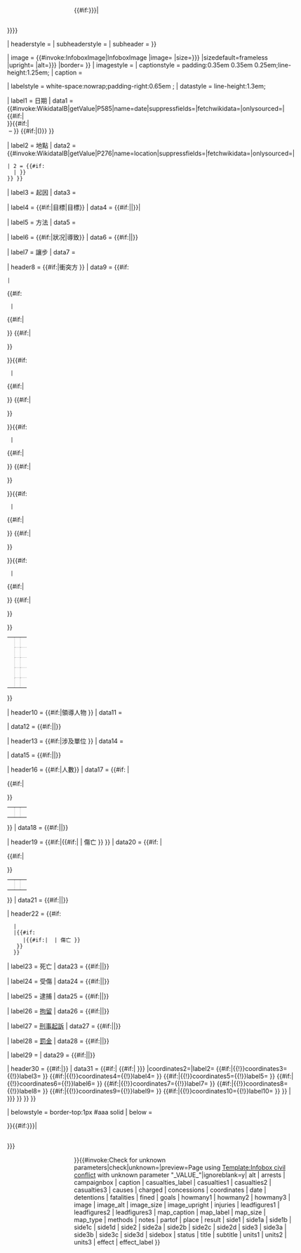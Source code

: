 {{#if:{{{sidebox|{{{campaignbox|}}}}}}|<!-- this should match [[template:stack]] -->
<div class="mw-stack mobile-float-reset" style="box-sizing: border-box; clear:right;float:right;"><!--
  --><div style="overflow: hidden; margin: 1px;">
}}{{infobox
| child          = {{{child|}}}
| subbox         = {{{subbox|}}}
| bodyclass = vevent
| bodystyle = {{Infobox civil style|main_box_raw}}
| abovestyle = {{Infobox civil style|header_raw}}
| aboveclass = summary
| above = <includeonly>{{{title|{{#if:{{#invoke:Wikidata|ViewSomething|labels|en|value}}|{{#invoke:Wikidata|ViewSomething|labels|en|value}}|{{PAGENAMEBASE}}}}}}}</includeonly>

| headerstyle ={{Infobox civil style|nav_box_header}}
| subheaderstyle = {{Infobox civil style|sub_header_raw}}
| subheader = {{br separated entries|{{{subtitle|}}}|{{#if:{{{partof|}}}|Part of {{{partof}}}}}}}

| image = {{#invoke:InfoboxImage|InfoboxImage |image={{{image|}}} |size={{{image_size|{{{image size|}}}}}} |sizedefault=frameless |upright={{{image_upright|1.35}}} |alt={{{image_alt|{{{alt|}}}}}} |border={{{border|no}}} }}
| imagestyle = {{Infobox civil style|image_box_raw}}
| captionstyle = padding:0.35em 0.35em 0.25em;line-height:1.25em;
| caption = {{{caption|}}}

| labelstyle     = white-space:nowrap;padding-right:0.65em<!--(to ensure gap between any long/nonwrapped label and subsequent data on same line-->;
| datastyle      = line-height:1.3em;

| label1 = 日期
| data1 = {{#invoke:WikidataIB|getValue|P585|name=date|suppressfields={{{suppressfields|}}}|fetchwikidata={{{fetchwikidata|ALL}}}|onlysourced={{{onlysourced|}}}|{{{date|}}} {{#if:{{{time|}}}|<br>{{{time}}}}}{{#if:{{{time-begin|}}}|<br>{{{time-begin|}}}&nbsp;– {{{time-end|}}}}} {{#if:{{{timezone|}}}|({{{timezone}}})}} }}

| label2 = 地點
| data2 = 
{{#invoke:WikidataIB|getValue|P276|name=location|suppressfields={{{suppressfields|}}}|fetchwikidata={{{fetchwikidata|ALL}}}|onlysourced={{{onlysourced|}}}|{{br separated entries
 | 1= {{#if:{{{place|}}}|<div style="display:inline;" class="location">{{{place}}}</div>}}
 | 2 = {{#if:{{{coordinates|}}}
   |{{{coordinates}}} }}
 }} }}

| label3 = 起因
| data3 = {{{causes|}}}

| label4 = {{#if:{{{goals|}}}|目標|目標}}
| data4 = {{#if:{{{goals|}}}|{{{goals}}}|{{{objectives|}}}}}|

| label5 = 方法
| data5 = {{{methods|}}}

| label6 = {{#if:{{{status|}}}|狀况|導致}}
| data6 = {{#if:{{{status|}}}|{{{status}}}|{{{result|}}}}}

| label7 = 讓步
| data7 = {{{concessions|}}}

| header8 = {{#if:{{{side1|}}}{{{side2|}}}{{{side3|}}}{{{side4|}}}|衝突方<!--Parties to the civil conflict-->}}
| data9 = {{#if:{{{side1|}}}{{{side2|}}}{{{side3|}}}{{{side1a|}}}{{{side2a|}}}{{{side3a|}}}{{{side1b|}}}{{{side2b|}}}{{{side3b|}}}{{{side1c|}}}{{{side2c|}}}{{{side3c|}}}{{{side1d|}}}{{{side2d|}}}{{{side3d|}}}
 |<table style="width:100%; border-spacing:0; margin:0; text-align:left;">{{#if:{{{side1|}}}{{{side2|}}}{{{side3|}}}
  |<tr><td style="{{#if:{{{side2|}}}{{{side3|}}}|width:{{#if:{{{side3|}}}|33%|50%}};}}"><div>
{{{side1|}}}</div></td>
{{#if:{{{side2|}}}|<td style="width:{{#if:{{{side3|}}}|33%|50%}}; padding-left:0.25em; border-left:1px dotted #aaa"><div>
{{{side2}}}</div></td>}}
{{#if:{{{side3|}}}|<td style="width:33%; padding-left:0.25em; border-left:1px dotted #aaa"><div>
{{{side3}}}</div></td>
}}</tr>
}}{{#if:{{{side1a|}}}{{{side2a|}}}{{{side3a|}}}
  |<tr><td style="{{#if:{{{side2a|}}}{{{side3a|}}}|width:{{#if:{{{side3a|}}}|33%|50%}};}}border-top:1px dotted #aaa"><div>
{{{side1a|}}}</div></td>
{{#if:{{{side2a|}}}|<td style="width:{{#if:{{{side3a|}}}|33%|50%}}; padding-left:0.25em; border-left:1px dotted #aaa; border-top:1px dotted #aaa"><div>
{{{side2a}}}</div></td>}}
{{#if:{{{side3a|}}}|<td style="width:33%; padding-left:0.25em; border-left:1px dotted #aaa; border-top:1px dotted #aaa"><div>
{{{side3a}}}</div></td>
}}</tr>
}}{{#if:{{{side1b|}}}{{{side2b|}}}{{{side3b|}}}
  |<tr><td style="{{#if:{{{side2b|}}}{{{side3b|}}}|width:{{#if:{{{side3b|}}}|33%|50%}};}}border-top:1px dotted #aaa"><div>
{{{side1b|}}}</div></td>
{{#if:{{{side2b|}}}|<td style="width:{{#if:{{{side3b|}}}|33%|50%}}; padding-left:0.25em; border-left:1px dotted #aaa; border-top:1px dotted #aaa"><div>
{{{side2b}}}</div></td>}}
{{#if:{{{side3b|}}}|<td style="width:33%; padding-left:0.25em; border-left:1px dotted #aaa; border-top:1px dotted #aaa"><div>
{{{side3b}}}</div></td>
}}</tr>
}}{{#if:{{{side1c|}}}{{{side2c|}}}{{{side3c|}}}
  |<tr><td style="{{#if:{{{side2c|}}}{{{side3c|}}}|width:{{#if:{{{side3c|}}}|33%|50%}};}}border-top:1px dotted #aaa"><div>
{{{side1c|}}}</div></td>
{{#if:{{{side2c|}}}|<td style="width:{{#if:{{{side3c|}}}|33%|50%}}; padding-left:0.25em; border-left:1px dotted #aaa; border-top:1px dotted #aaa"><div>
{{{side2c}}}</div></td>}}
{{#if:{{{side3c|}}}|<td style="width:33%; padding-left:0.25em; border-left:1px dotted #aaa; border-top:1px dotted #aaa"><div>
{{{side3c}}}</div></td>
}}</tr>
}}{{#if:{{{side1d|}}}{{{side2d|}}}{{{side3d|}}}
  |<tr><td style="{{#if:{{{side2d|}}}|width:{{#if:{{{side3d|}}}|33%|50%}};}}border-top:1px dotted #aaa"><div>
{{{side1d|}}}</div></td>
{{#if:{{{side2d|}}}|<td style="width:{{#if:{{{side3d|}}}|33%|50%}}; padding-left:0.25em; border-left:1px dotted #aaa; border-top:1px dotted #aaa"><div>
{{{side2d}}}</div></td>}}
{{#if:{{{side3d|}}}|<td style="width:33%; padding-left:0.25em; border-left:1px dotted #aaa; border-top:1px dotted #aaa"><div>
{{{side3d}}}</div></td>
}}</tr>
}}</table>}}

| header10 = {{#if:{{{leadfigures1|}}}{{{leadfigures2|}}}{{{leadfigures3|}}}{{{leadfigures4|}}}{{{leadfigures5|}}}{{{leadfigures6|}}}|領導人物<!--Lead figures-->}}
| data11 = {{Infobox/Columns|{{{leadfigures1|}}}|{{{leadfigures2|}}}|{{{leadfigures3|}}}|{{{leadfigures4|}}} }}

| data12 = {{#if:{{{side6|}}}||{{{leadfigures6|}}}}}

| header13 = {{#if:{{{units1|}}}{{{units2|}}}{{{units3|}}}{{{units4|}}}{{{units5|}}}{{{units6|}}}|涉及單位<!--Units involved-->}}
| data14 = {{Infobox/Columns|{{{units1|}}}|{{{units2|}}}|{{{units3|}}}|{{{units4|}}} }}

| data15 = {{#if:{{{side6|}}}||{{{units6|}}}}}

| header16 = {{#if:{{{howmany1|}}}{{{howmany2|}}}{{{howmany3|}}}|人數}}
| data17 = 
{{#if:{{{howmany1|}}}{{{howmany2|}}}
|<table style="width:100%; border-spacing:0; margin:0; text-align:left;{{#if:{{{side3|}}}||{{#if:{{{howmany3|}}}|border-bottom:1px dotted #aaa}}}}"><tr>
<td style="width:{{#if:{{{side3|}}}|33%|50%}};"><div>
{{{howmany1|}}}</div></td>
<td style="width:{{#if:{{{side3|}}}|33%|50%}}; padding-left:0.25em; border-left:1px dotted #aaa"><div>
{{{howmany2|}}}</div></td>
{{#if:{{{side3|}}}|<td style="width:33%; padding-left:0.25em; border-left:1px dotted #aaa"><div>
{{{howmany3|}}}</div></td>
}}</tr></table>
}}
| data18 = {{#if:{{{side3|}}}||{{{howmany3|}}}}}

| header19 = {{#if:{{{casualties1|}}}{{{casualties2|}}}{{{casualties3|}}}|{{#if:{{{casualties_label|}}}| {{{casualties_label}}} | 傷亡<!--Casualties and losses--> }} }}
| data20 = 
{{#if:{{{casualties1|}}}{{{casualties2|}}}
|<table style="width:100%; border-spacing:0; margin:0; text-align:left;{{#if:{{{side3|}}}||{{#if:{{{casualties3|}}}|border-bottom:1px dotted #aaa}}}}"><tr>
<td style="{{#if:{{{side2|}}}{{{side3|}}}|width:{{#if:{{{side3|}}}|33%|50%}};}}"><div>
{{{casualties1|}}}</div></td>
<td style="width:{{#if:{{{side3|}}}|33%|50%}}; padding-left:0.25em; border-left:1px dotted #aaa"><div>
{{{casualties2|}}}</div></td>
{{#if:{{{side3|}}}|<td style="width:33%; padding-left:0.25em; border-left:1px dotted #aaa"><div>
{{{casualties3|}}}</div></td>
}}</tr></table>
}}
| data21 = {{#if:{{{side3|}}}||{{{casualties3|}}}}}

| header22 = {{#if:{{{casualties1|}}}{{{casualties2|}}}{{{casualties3|}}}{{{casualties4|}}}
   |<!-- empty -->
   |{{#if:{{{injuries|}}}{{{fatalities|}}}{{{arrests|}}}{{{detentions|}}}{{{effect|}}}
      |{{#if:{{{casualties_label|}}}| {{{casualties_label}}} | 傷亡 }}
    }}
   }}

| label23 = 死亡
| data23 = {{#if:{{{casualties1|}}}{{{casualties2|}}}{{{casualties3|}}}{{{casualties4|}}}||{{{fatalities|}}}}}

| label24 = 受傷
| data24 = {{#if:{{{casualties1|}}}{{{casualties2|}}}{{{casualties3|}}}{{{casualties4|}}}||{{{injuries|}}}}}

| label25 = 逮捕
| data25 = {{#if:{{{casualties1|}}}{{{casualties2|}}}{{{casualties3|}}}{{{casualties4|}}}||{{{arrests|}}}}}

| label26 = [[拘留]]<!--[[Detention (imprisonment)|Detained]]-->
| data26 = {{#if:{{{casualties1|}}}{{{casualties2|}}}{{{casualties3|}}}{{{casualties4|}}}||{{{detentions|}}}}}

| label27 = [[公訴|刑事起訴]]<!--[[Criminal charge|Charged]]-->
| data27 = {{#if:{{{casualties1|}}}{{{casualties2|}}}{{{casualties3|}}}{{{casualties4|}}}||{{{charged|}}}}}

| label28 = [[罰金]]<!--[[Fine (penalty)|Fined]]-->
| data28 = {{#if:{{{casualties1|}}}{{{casualties2|}}}{{{casualties3|}}}{{{casualties4|}}}||{{{fined|}}}}}

| label29 = {{{effect_label}}}
| data29 = {{#if:{{{casualties1|}}}{{{casualties2|}}}{{{casualties3|}}}{{{casualties4|}}}||{{{effect|}}}}}

| header30 = {{#if:{{{map_type|}}}|<nowiki />}}
| data31 = {{#if:{{{map_type|}}}|
{{#if:{{{coordinates2|}}}|
{{Location map many|{{{map_type}}}|coordinates1={{if empty|{{{map_coord|}}} | {{{coordinates|}}} }}|width={{{map_size|220}}}|float=center|border=infobox|label1={{{map_label|}}}|caption={{{map_caption|Location within {{#invoke:Location map|data|{{{map_type}}}|name}} }}}
|coordinates2={{{coordinates2|}}}|label2={{{map_label2|}}}
{{#if:{{{coordinates3|}}}|{{!}}coordinates3={{{coordinates3|}}}{{!}}label3={{{map_label3|}}} }}
{{#if:{{{coordinates4|}}}|{{!}}coordinates4={{{coordinates4|}}}{{!}}label4={{{map_label4|}}} }}
{{#if:{{{coordinates5|}}}|{{!}}coordinates5={{{coordinates5|}}}{{!}}label5={{{map_label5|}}} }}
{{#if:{{{coordinates6|}}}|{{!}}coordinates6={{{coordinates6|}}}{{!}}label6={{{map_label6|}}} }}
{{#if:{{{coordinates7|}}}|{{!}}coordinates7={{{coordinates7|}}}{{!}}label7={{{map_label7|}}} }}
{{#if:{{{coordinates8|}}}|{{!}}coordinates8={{{coordinates8|}}}{{!}}label8={{{map_label8|}}} }}
{{#if:{{{coordinates9|}}}|{{!}}coordinates9={{{coordinates9|}}}{{!}}label9={{{map_label9|}}} }}
{{#if:{{{coordinates10|}}}|{{!}}coordinates10={{{coordinates10|}}}{{!}}label10={{{map_label10|}}} }}
}}
|{{Location map|{{{map_type}}}|coordinates={{if empty|{{{map_coord|}}} | {{{coordinates|}}} }}|width={{{map_size|220}}}|float=center|border=infobox|label={{{map_label|}}}|caption={{{map_caption|Location within {{#invoke:Location map|data|{{{map_type}}}|name}} }}} }}
}}
}}

| belowstyle = border-top:1px #aaa solid
| below = {{{notes|}}}

}}{{#if:{{{sidebox|{{{campaignbox|}}}}}}|
</div><div style="overflow: hidden; margin: 1px;">{{{sidebox|{{{campaignbox|}}}}}}</div></div>
}}{{#invoke:Check for unknown parameters|check|unknown={{main other|[[Category:Pages using infobox civil conflict with unknown parameters|_VALUE_{{PAGENAME}}]]}}|preview=Page using [[Template:Infobox civil conflict]] with unknown parameter "_VALUE_"|ignoreblank=y| alt | arrests | campaignbox | caption | casualties_label | casualties1 | casualties2 | casualties3 | causes | charged | concessions | coordinates | date | detentions | fatalities | fined | goals | howmany1 | howmany2 | howmany3 | image | image_alt | image_size | image_upright | injuries | leadfigures1 | leadfigures2 | leadfigures3 | map_caption | map_label | map_size | map_type | methods | notes | partof | place | result | side1 | side1a | side1b | side1c | side1d | side2 | side2a | side2b | side2c | side2d | side3 | side3a | side3b | side3c | side3d | sidebox | status | title | subtitle | units1 | units2 | units3 | effect | effect_label }}<noinclude>
{{documentation}}
</noinclude>